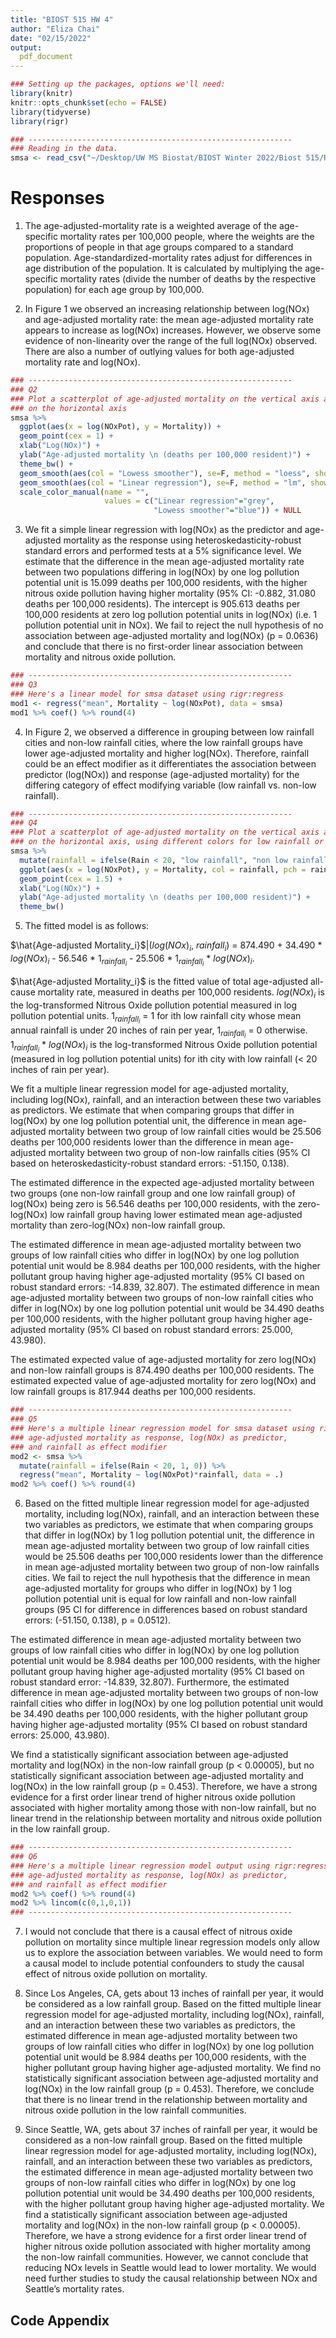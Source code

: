 ```yaml
---
title: "BIOST 515 HW 4"
author: "Eliza Chai"
date: "02/15/2022"
output:
  pdf_document
---
```


```r
### Setting up the packages, options we'll need:
library(knitr)
knitr::opts_chunk$set(echo = FALSE)
library(tidyverse)
library(rigr)
```

```r
### -----------------------------------------------------------
### Reading in the data. 
smsa <- read_csv("~/Desktop/UW MS Biostat/BIOST Winter 2022/Biost 515/R dataset/smsa.csv")
```

# Responses

1.  The age-adjusted-mortality rate is a weighted average of the age-specific mortality rates per 100,000 people, where the weights are the proportions of people in that age groups compared to a standard population. Age-standardized-mortality rates adjust for differences in age distribution of the population. It is calculated by multiplying the age-specific mortality rates (divide the number of deaths by the respective population) for each age group by 100,000. 


2.  In Figure 1 we observed an increasing relationship between log(NOx) and age-adjusted mortality rate: the mean age-adjusted mortality rate appears to increase as log(NOx) increases. However, we observe some evidence of non-linearity over the range of the full log(NOx) observed. There are also a number of outlying values for both age-adjusted mortality rate and log(NOx).

```r
### -----------------------------------------------------------
### Q2
### Plot a scatterplot of age-adjusted mortality on the vertical axis and log(NOx) 
### on the horizontal axis
smsa %>%
  ggplot(aes(x = log(NOxPot), y = Mortality)) +
  geom_point(cex = 1) +
  xlab("Log(NOx)") +
  ylab("Age-adjusted mortality \n (deaths per 100,000 resident)") +
  theme_bw() +
  geom_smooth(aes(col = "Lowess smoother"), se=F, method = "loess", show.legend = T) +
  geom_smooth(aes(col = "Linear regression"), se=F, method = "lm", show.legend = T) +
  scale_color_manual(name = "",
                     values = c("Linear regression"="grey",
                                "Lowess smoother"="blue")) + NULL
```


3.  We fit a simple linear regression with log(NOx) as the predictor and age-adjusted mortality as the response using heteroskedasticity-robust standard errors and performed tests at a 5% significance level. We estimate that the difference in the mean age-adjusted mortality rate between two populations differing in log(NOx) by one log pollution potential unit is 15.099 deaths per 100,000 residents, with the higher nitrous oxide pollution having higher mortality (95% CI: -0.882, 31.080 deaths per 100,000 residents). The intercept is 905.613 deaths per 100,000 residents at zero log pollution potential units in log(NOx) (i.e. 1 pollution potential unit in NOx). We fail to reject the null hypothesis of no association between age-adjusted mortality and log(NOx) (p = 0.0636) and conclude that there is no first-order linear association between mortality and nitrous oxide pollution.  

```r
### -----------------------------------------------------------
### Q3
### Here's a linear model for smsa dataset using rigr:regress
mod1 <- regress("mean", Mortality ~ log(NOxPot), data = smsa) 
mod1 %>% coef() %>% round(4)
```


4.  In Figure 2, we observed a difference in grouping between low rainfall cities and non-low rainfall cities, where the low rainfall groups have lower age-adjusted mortality and higher log(NOx). Therefore, rainfall could be an effect modifier as it differentiates the association between predictor (log(NOx)) and response (age-adjusted mortality) for the differing category of effect modifying variable (low rainfall vs. non-low rainfall).

```r
### -----------------------------------------------------------
### Q4
### Plot a scatterplot of age-adjusted mortality on the vertical axis and log(NOx) 
### on the horizontal axis, using different colors for low rainfall or not
smsa %>% 
  mutate(rainfall = ifelse(Rain < 20, "low rainfall", "non low rainfall")) %>% 
  ggplot(aes(x = log(NOxPot), y = Mortality, col = rainfall, pch = rainfall)) +
  geom_point(cex = 1.5) +
  xlab("Log(NOx)") +
  ylab("Age-adjusted mortality \n (deaths per 100,000 resident)") +
  theme_bw() 
```


5.  The fitted model is as follows:

$\hat{Age-adjusted Mortality_i}$|($log(NOx)_i$, $rainfall_i$) = 874.490 + 34.490 $*$ $log(NOx)_i$ - 56.546 $*$ $1_{rainfall_i}$ - 25.506 $*$ $1_{rainfall_i}$ $*$ $log(NOx)_i$.

$\hat{Age-adjusted Mortality_i}$ is the fitted value of total age-adjusted all-cause mortality rate, measured in deaths per 100,000 residents. $log(NOx)_i$ is the log-transformed Nitrous Oxide pollution potential measured in log pollution potential units. $1_{rainfall_i}$ = 1 for ith low rainfall city whose mean annual rainfall is under 20 inches of rain per year, $1_{rainfall_i}$ = 0 otherwise. $1_{rainfall_i}$ $*$ $log(NOx)_i$ is the log-transformed Nitrous Oxide pollution potential (measured in log pollution potential units) for ith city with low rainfall (< 20 inches of rain per year).

We fit a multiple linear regression model for age-adjusted mortality, including log(NOx), rainfall, and an interaction between these two variables as predictors. We estimate that when comparing groups that differ in log(NOx) by one log pollution potential unit, the difference in mean age-adjusted mortality between two group of low rainfall cities would be 25.506 deaths per 100,000 residents lower than the difference in mean age-adjusted mortality between two group of non-low rainfalls cities (95% CI based on heteroskedasticity-robust standard errors: -51.150, 0.138). 

The estimated difference in the expected age-adjusted mortality between two groups (one non-low rainfall group and one low rainfall group) of log(NOx) being zero is 56.546 deaths per 100,000 residents, with the zero-log(NOx) low rainfall group having lower estimated mean age-adjusted mortality than zero-log(NOx) non-low rainfall group.

The estimated difference in mean age-adjusted mortality between two groups of low rainfall cities who differ in log(NOx) by one log pollution potential unit would be 8.984 deaths per 100,000 residents, with the higher pollutant group having higher age-adjusted mortality (95% CI based on robust standard errors: -14.839, 32.807). The estimated difference in mean age-adjusted mortality between two groups of non-low rainfall cities who differ in log(NOx) by one log pollution potential unit would be 34.490 deaths per 100,000 residents, with the higher pollutant group having higher age-adjusted mortality (95% CI based on robust standard errors: 25.000, 43.980). 

The estimated expected value of age-adjusted mortality for zero log(NOx) and non-low rainfall groups is 874.490 deaths per 100,000 residents. The estimated expected value of age-adjusted mortality for zero log(NOx) and low rainfall groups is 817.944 deaths per 100,000 residents.


```r
### -----------------------------------------------------------
### Q5
### Here's a multiple linear regression model for smsa dataset using rigr:regress
### age-adjusted mortality as response, log(NOx) as predictor, 
### and rainfall as effect modifier
mod2 <- smsa %>% 
  mutate(rainfall = ifelse(Rain < 20, 1, 0)) %>% 
  regress("mean", Mortality ~ log(NOxPot)*rainfall, data = .) 
mod2 %>% coef() %>% round(4)
```


6.  Based on the fitted multiple linear regression model for age-adjusted mortality, including log(NOx), rainfall, and an interaction between these two variables as predictors, we estimate that when comparing groups that differ in log(NOx) by 1 log pollution potential unit, the difference in mean age-adjusted mortality between two group of low rainfall cities would be 25.506 deaths per 100,000 residents lower than the difference in mean age-adjusted mortality between two group of non-low rainfalls cities. We fail to reject the null hypothesis that the difference in mean age-adjusted mortality for groups who differ in log(NOx) by 1 log pollution potential unit is equal for low rainfall and non-low rainfall groups (95 CI for difference in differences based on robust standard errors: (-51.150, 0.138), p = 0.0512).

The estimated difference in mean age-adjusted mortality between two groups of low rainfall cities who differ in log(NOx) by one log pollution potential unit would be 8.984 deaths per 100,000 residents, with the higher pollutant group having higher age-adjusted mortality (95% CI based on robust standard error: -14.839, 32.807). Furthermore, the estimated difference in mean age-adjusted mortality between two groups of non-low rainfall cities who differ in log(NOx) by one log pollution potential unit would be 34.490 deaths per 100,000 residents, with the higher pollutant group having higher age-adjusted mortality (95% CI based on robust standard errors: 25.000, 43.980). 

We find a statistically significant association between age-adjusted mortality and log(NOx) in the non-low rainfall group (p < 0.00005), but no statistically significant association between age-adjusted mortality and log(NOx) in the low rainfall group (p = 0.453). Therefore, we have a strong evidence for a first order linear trend of higher nitrous oxide pollution associated with higher mortality among those with non-low rainfall, but no linear trend in the relationship between mortality and nitrous oxide pollution in the low rainfall group. 

```r
### -----------------------------------------------------------
### Q6
### Here's a multiple linear regression model output using rigr:regress
### age-adjusted mortality as response, log(NOx) as predictor, 
### and rainfall as effect modifier
mod2 %>% coef() %>% round(4)
mod2 %>% lincom(c(0,1,0,1))
### -----------------------------------------------------------
```


7.  I would not conclude that there is a causal effect of nitrous oxide pollution on mortality since multiple linear regression models only allow us to explore the association between variables. We would need to form a causal model to include potential confounders to study the causal effect of nitrous oxide pollution on mortality.


8.  Since Los Angeles, CA, gets about 13 inches of rainfall per year, it would be considered as a low rainfall group. Based on the fitted multiple linear regression model for age-adjusted mortality, including log(NOx), rainfall, and an interaction between these two variables as predictors, the estimated difference in mean age-adjusted mortality between two groups of low rainfall cities who differ in log(NOx) by one log pollution potential unit would be 8.984 deaths per 100,000 residents, with the higher pollutant group having higher age-adjusted mortality. We find no statistically significant association between age-adjusted mortality and log(NOx) in the low rainfall group (p = 0.453). Therefore, we conclude that there is no linear trend in the relationship between mortality and nitrous oxide pollution in the low rainfall communities. 


9.  Since Seattle, WA, gets about 37 inches of rainfall per year, it would be considered as a non-low rainfall group. Based on the fitted multiple linear regression model for age-adjusted mortality, including log(NOx), rainfall, and an interaction between these two variables as predictors, the estimated difference in mean age-adjusted mortality between two groups of non-low rainfall cities who differ in log(NOx) by one log pollution potential unit would be 34.490 deaths per 100,000 residents, with the higher pollutant group having higher age-adjusted mortality. We find a statistically significant association between age-adjusted mortality and log(NOx) in the non-low rainfall group (p < 0.00005). Therefore, we have a strong evidence for a first order linear trend of higher nitrous oxide pollution associated with higher mortality among the non-low rainfall communities. However, we cannot conclude that reducing NOx levels in Seattle would lead to lower mortality. We would need further studies to study the causal relationship between NOx and Seattle's mortality rates.

\pagebreak

## Code Appendix

```r
```
